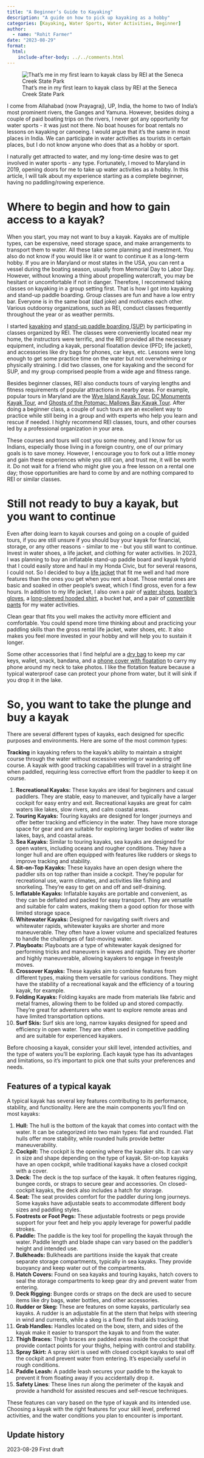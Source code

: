 ```yaml
---
title: "A Beginner’s Guide to Kayaking"
description: "A guide on how to pick up kayaking as a hobby"
categories: [Kayaking, Water Sports, Water Activities, Beginner]
author: 
  - name: "Rohit Farmer"
date: "2023-08-29"
format:
  html:
    include-after-body: ../../comments.html
---
```


![That's me in my first learn to kayak class by REI at the Seneca Creek State Park](https://i.imgur.com/2YACDdt.jpeg){.preview-image}

I come from Allahabad (now Prayagraj), UP, India, the home to two of India's most prominent rivers, the Ganges and Yamuna.
However, besides doing a couple of paid boating trips on the rivers, I never got any opportunity for water sports - it was just not there.
No boat houses for boat rentals no lessons on kayaking or canoeing.
I would argue that it's the same in most places in India.
We can participate in water activities as tourists in certain places, but I do not know anyone who does that as a hobby or sport.

I naturally get attracted to water, and my long-time desire was to get involved in water sports - any type.
Fortunately, I moved to Maryland in 2019, opening doors for me to take up water activities as a hobby.
In this article, I will talk about my experience starting as a complete beginner, having no paddling/rowing experience.

# Where to begin and how to gain access to a kayak?

When you start, you may not want to buy a kayak.
Kayaks are of multiple types, can be expensive, need storage space, and make arrangements to transport them to water.
All these take some planning and investment.
You also do not know if you would like it or want to continue it as a long-term hobby.
If you are in Maryland or most states in the USA, you can rent a vessel during the boating season, usually from Memorial Day to Labor Day.
However, without knowing a thing about propelling watercraft, you may be hesitant or uncomfortable if not in danger.
Therefore, I recommend taking classes on kayaking in a group setting first.
That is how I got into kayaking and stand-up paddle boarding.
Group classes are fun and have a low entry bar.
Everyone is in the same boat (dad joke) and motivates each other.
Various outdoorsy organizations, such as REI, conduct classes frequently throughout the year or as weather permits.

I started [kayaking](https://www.rei.com/events/5668/learn-to-kayak-class) and [stand-up paddle boarding (SUP)](https://www.rei.com/events/9390/learn-to-stand-up-paddleboard-class) by participating in classes organized by REI.
The classes were conveniently located near my home, the instructors were terrific, and the REI provided all the necessary equipment, including a kayak, personal floatation device (PFD; life jacket), and accessories like dry bags for phones, car keys, etc.
Lessons were long enough to get some practice time on the water but not overwhelming or physically straining.
I did two classes, one for kayaking and the second for SUP, and my group comprised people from a wide age and fitness range.

Besides beginner classes, REI also conducts tours of varying lengths and fitness requirements of popular attractions in nearby areas.
For example, popular tours in Maryland are the [Wye Island Kayak Tour](https://www.rei.com/events/57261/wye-island-kayak-tour), [DC Monuments Kayak Tour](https://www.rei.com/events/51817/dc-monuments-kayak-tour), and [Ghosts of the Potomac: Mallows Bay Kayak Tour](https://www.rei.com/events/51859/ghosts-of-the-potomac-mallows-bay-kayak-tour).
After doing a beginner class, a couple of such tours are an excellent way to practice while still being in a group and with experts who help you learn and rescue if needed.
I highly recommend REI classes, tours, and other courses led by a professional organization in your area.

::: {.callout-note}
These courses and tours will cost you some money, and I know for us Indians, especially those living in a foreign country, one of our primary goals is to save money.
However, I encourage you to fork out a little money and gain these experiences while you still can, and trust me, it will be worth it.
Do not wait for a friend who might give you a free lesson on a rental one day; those opportunities are hard to come by and are nothing compared to REI or similar classes.
:::

# Still not ready to buy a kayak, but you want to continue

Even after doing learn to kayak courses and going on a couple of guided tours, if you are still unsure if you should buy your kayak for financial, storage, or any other reasons - similar to me - but you still want to continue.
Invest in water shoes, a life jacket, and clothing for water activities.
In 2023, I was planning to buy an inflatable stand-up paddle board and kayak hybrid that I could easily store and haul in my Honda Civic, but for several reasons, I could not.
So I decided to buy a [life jacket](https://www.rei.com/product/187431/astral-e-ronny-pfd-mens) that fit me well and had more features than the ones you get when you rent a boat.
Those rental ones are basic and soaked in other people's sweat, which I find gross, even for a few hours.
In addition to my life jacket, I also own a pair of [water shoes](https://www.rei.com/product/881347/nrs-kicker-remix-wetshoe-water-shoes-mens?redirect-pup=false), [boater's gloves](https://www.rei.com/product/188926/nrs-boaters-glove-mens?redirect-pup=false), a [long-sleeved hooded shirt](https://www.rei.com/product/185196/rei-co-op-sahara-shade-hoodie-mens?redirect-pup=false), a bucket hat, and a pair of [convertible pants](https://www.rei.com/product/202030/rei-co-op-sahara-convertible-pants-mens) for my water activities.

Clean gear that fits you well makes the activity more efficient and comfortable.
You could spend more time thinking about and practicing your paddling skills than the gross rental life jacket, water shoes, etc.
It also makes you feel more invested in your hobby and will help you to sustain it longer.

Some other accessories that I find helpful are a [dry bag](https://a.co/d/gyEXzZ6) to keep my car keys, wallet, snack, bandana, and a [phone cover with floatation](https://a.co/d/6A3BW0A) to carry my phone around my neck to take photos.
I like the flotation feature because a typical waterproof case can protect your phone from water, but it will sink if you drop it in the lake.

# So, you want to take the plunge and buy a kayak

There are several different types of kayaks, each designed for specific purposes and environments.
Here are some of the most common types:

[**Tracking** in kayaking refers to the kayak's ability to maintain a straight course through the water without excessive veering or wandering off course. A kayak with good tracking capabilities will travel in a straight line when paddled, requiring less corrective effort from the paddler to keep it on course.]{.aside}

1.  **Recreational Kayaks:** These kayaks are ideal for beginners and casual paddlers. They are stable, easy to maneuver, and typically have a larger cockpit for easy entry and exit. Recreational kayaks are great for calm waters like lakes, slow rivers, and calm coastal areas.
2.  **Touring Kayaks:** Touring kayaks are designed for longer journeys and offer better tracking and efficiency in the water. They have more storage space for gear and are suitable for exploring larger bodies of water like lakes, bays, and coastal areas.
3.  **Sea Kayaks:** Similar to touring kayaks, sea kayaks are designed for open waters, including oceans and rougher conditions. They have a longer hull and are often equipped with features like rudders or skegs to improve tracking and stability.
4.  **Sit-on-Top Kayaks:** These kayaks have an open design where the paddler sits on top rather than inside a cockpit. They're popular for recreational use, warm climates, and activities like fishing and snorkeling. They're easy to get on and off and self-draining.
5.  **Inflatable Kayaks:** Inflatable kayaks are portable and convenient, as they can be deflated and packed for easy transport. They are versatile and suitable for calm waters, making them a good option for those with limited storage space.
6.  **Whitewater Kayaks:** Designed for navigating swift rivers and whitewater rapids, whitewater kayaks are shorter and more maneuverable. They often have a lower volume and specialized features to handle the challenges of fast-moving water.
7.  **Playboats:** Playboats are a type of whitewater kayak designed for performing tricks and maneuvers in waves and rapids. They are shorter and highly maneuverable, allowing kayakers to engage in freestyle moves.
8.  **Crossover Kayaks:** These kayaks aim to combine features from different types, making them versatile for various conditions. They might have the stability of a recreational kayak and the efficiency of a touring kayak, for example.
9.  **Folding Kayaks:** Folding kayaks are made from materials like fabric and metal frames, allowing them to be folded up and stored compactly. They're great for adventurers who want to explore remote areas and have limited transportation options.
10. **Surf Skis:** Surf skis are long, narrow kayaks designed for speed and efficiency in open water. They are often used in competitive paddling and are suitable for experienced kayakers.

Before choosing a kayak, consider your skill level, intended activities, and the type of waters you'll be exploring.
Each kayak type has its advantages and limitations, so it's important to pick one that suits your preferences and needs.

## Features of a typical kayak

A typical kayak has several key features contributing to its performance, stability, and functionality.
Here are the main components you'll find on most kayaks:

1.  **Hull:** The hull is the bottom of the kayak that comes into contact with the water. It can be categorized into two main types: flat and rounded. Flat hulls offer more stability, while rounded hulls provide better maneuverability.
2.  **Cockpit:** The cockpit is the opening where the kayaker sits. It can vary in size and shape depending on the type of kayak. Sit-on-top kayaks have an open cockpit, while traditional kayaks have a closed cockpit with a cover.
3.  **Deck:** The deck is the top surface of the kayak. It often features rigging, bungee cords, or straps to secure gear and accessories. On closed-cockpit kayaks, the deck also includes a hatch for storage.
4.  **Seat:** The seat provides comfort for the paddler during long journeys. Some kayaks have adjustable seats to accommodate different body sizes and paddling styles.
5.  **Footrests or Foot Pegs:** These adjustable footrests or pegs provide support for your feet and help you apply leverage for powerful paddle strokes.
6.  **Paddle:** The paddle is the key tool for propelling the kayak through the water. Paddle length and blade shape can vary based on the paddler's height and intended use.
7.  **Bulkheads:** Bulkheads are partitions inside the kayak that create separate storage compartments, typically in sea kayaks. They provide buoyancy and keep water out of the compartments.
8.  **Hatch Covers:** Found on sea kayaks and touring kayaks, hatch covers to seal the storage compartments to keep gear dry and prevent water from entering.
9.  **Deck Rigging:** Bungee cords or straps on the deck are used to secure items like dry bags, water bottles, and other accessories.
10. **Rudder or Skeg:** These are features on some kayaks, particularly sea kayaks. A rudder is an adjustable fin at the stern that helps with steering in wind and currents, while a skeg is a fixed fin that aids tracking.
11. **Grab Handles:** Handles located on the bow, stern, and sides of the kayak make it easier to transport the kayak to and from the water.
12. **Thigh Braces:** Thigh braces are padded areas inside the cockpit that provide contact points for your thighs, helping with control and stability.
13. **Spray Skirt:** A spray skirt is used with closed cockpit kayaks to seal off the cockpit and prevent water from entering. It's especially useful in rough conditions.
14. **Paddle Leash:** A paddle leash secures your paddle to the kayak to prevent it from floating away if you accidentally drop it.
15. **Safety Lines**: These lines run along the perimeter of the kayak and provide a handhold for assisted rescues and self-rescue techniques.

These features can vary based on the type of kayak and its intended use.
Choosing a kayak with the right features for your skill level, preferred activities, and the water conditions you plan to encounter is important.

::: {.callout-note appearance="minimal" collapse="true"}
## Update history

2023-08-29 First draft
:::
